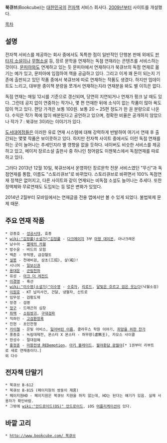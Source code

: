 '''북큐브'''(Bookcube)는 [[대한민국]]의 [[전자책]] 서비스 회사다. [[2009년]]부터 사이트를 개설했다.

[[목차]]
== 설명 ==
전자책 서비스를 제공하는 회사 중에서도 독특한 점이 일반적인 단행본 판매 외에도 [[판타지 소설]]이나 [[무협소설]] 등, 장르 문학을 연재하는 독점 연재라는 콘텐츠를 서비스하는 것이다. [[문피아]]와도 연계하고 있는 듯 문피아에서 연재하다가 북큐브의 독점 연재로 옮기는 예가 있고, 문피아에 입점하여 책을 공급하고 있다. 그리고 이게 꽤 돈이 되는지 기존에 출판되고 있던 작품 중에서 북큐브에 따로 연재하는 작품도 생겼다. 하지만 업데이트도 느리고, 대부분 종이책 분량을 쪼개서 연재하는지라 연재분을 봐도 별 이득은 없다.

독점 연재는 매일 12시를 기준으로 갱신되며, 당연히 지연되거나 연재가 펑크 날 때도 있다. 그런데 공지 없이 연중하는 작가나, 몇 편 연재한 뒤에 소식이 없는 작품이 많아 욕도 많이 먹고 있다. 편당 가격은 보통 100원. 보통 20 ~ 25편 정도가 한 권 분량으로 나온다. 수익은 작가 쪽에 많이 배분된다고 공언하고 있으며, 정확한 비율은 공개하지 않았으나 작가 7 : 북큐브 3이라는 이야기가 있다.

[[도서대여점]]들은 이러한 유료 연재 시스템에 대해 강력하게 반발하여 여기서 연재 후 출간되는 몇몇 작품은 보이콧하고 있다. 하지만 전자책 사이트 중에서도 이런 독점 연재를 하는 곳이 늘어나는 추세인지라 별 영향을 없을 듯하다. 네이버도 비슷한 서비스를 제공하고 있고, 메이저 장르소설 출판사 중 하나인 청어람도 이젠북스에서 독점연재를 따로 하고 있다.

그러다 2013년 12월 10일, 북큐브에서 운영하던 장르문학 전문 서비스였던 "무신"과 독점연재를 통합, 이름도 "스토리큐브"로 바뀌었다. 스토리큐브로 바뀌면서 100% 독점연재 정책은 없어지고, 다른 사이트와 같이 연재되는 비독점 소설도 늘어나는 추세다. 또한 정액제와 무료연재도 도입되는 등 많은 변화가 있었다.

2014년 2월부터 모바일에서는 연재글을 전용 앱에서만 볼 수 있게 되었다. 불법복제 문제 때문.

== 주요 연재 작품 ==
 * 강종호 - [[성공시대#s-5|성공시대]], 효종
 * [[wiki:"김정률(소설가)"김정률]] - [[다크메이지]] 3부 [[마왕 데이몬]], 아나크레온
 * 남수아 - [[멸제의 카휀]]
 * 방수윤 - 바드의 모험
 * 백준 - 무적명, 금검혈도
 * [[설봉]] - 천애비검, 삼초(三招), 살(殺)!
 * 시니어 - [[일보신권]]
 * [[용대운]] - [[군림천하]]
 * 유성 - [[아크 더 레전드]]
 * [[이경영]] - 흑선
 * [[wiki:"이수영(소설가)"이수영]] - [[수호자]], [[리로드]], [[달빛은 흐르고 검은 웃는다]](낙월소검)
 * [[이원호]] - KT 납치사건, 건달, 냉혈자, 산트로
 * 임무성 - 검황도제
 * 장경 - 검명
 * [[정구]] - 드래곤의 심장
 * [[좌백]] - [[소림쌍괴]], [[구대검파]]
 * 직하인 - [[고검환정록]]
 * 진현 - 초인전쟁
 * [[카이첼]] - 은빛 어비스, [[잃어버린 이름]], 클라우스 학원 이야기, [[희망을 위한 찬가]]
 * 풍종호 - 녹림대제전, 몬스터 X 몬스터 - 허무왕(虛無王), 카오스 사이클
 * 한성수 - 절대검해
 * [[홍정훈]] - [[마왕전생 REDemption]], [[아키 블레이드]], [[월야환담 광월야]][* 1권부터 리부트로 새로 연재중이다.]
 외 다수

== 전자책 단말기 ==
 * 북큐브 B-612
 * 북큐브 B-815 (페이지원의 쌍둥이 제품)
 * 페이지원HD - 페이지원은 북큐브 지원을 하지 않는데, HD는 된다는 얘기가 있음. 실제 사용자가 확인바람.
 * 그밖에 [[wiki:"안드로이드(OS)" 안드로이드]], iOS [[어플리케이션]]이 있다.

== 바깥 고리 ==
 * [[http://www.bookcube.com/ 북큐브]]
